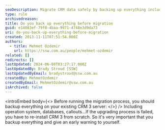 ```yaml
---
seoDescription: Migrate CRM data safely by backing up everything including operating system and databases before upgrading.
type: rule
archivedreason:
title: Do you back up everything before migration
guid: e14083ef-79f0-4baa-9971-4748e3d9da73
uri: do-you-back-up-everything-before-migration
created: 2013-11-11T07:51:54.000Z
authors:
  - title: Mehmet Ozdemir
    url: https://ssw.com.au/people/mehmet-ozdemir
related: []
redirects: []
lastUpdated: 2024-06-08T03:27:17.000Z
lastUpdatedBy: Brady Stroud [SSW]
lastUpdatedByEmail: bradystroud@ssw.com.au
createdBy: MehmetOzdemir
createdByEmail: MehmetOzdemir@ssw.com.au
isArchived: false
---
```


<introEmbed
  body={<>
Before running the migration process, you should backup everything on your existing CRM 3 server:
  </>}
/>
Including operation system, databases, callouts...If the upgrading process is failed, you have to re-install CRM 3 from scratch. So it's very important that you backup everything and give an early warning to yourself.
